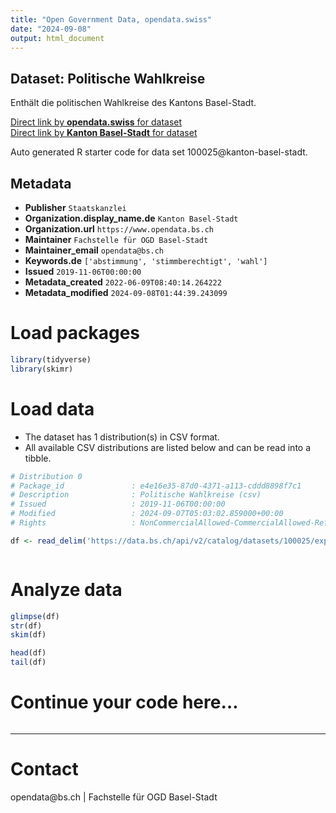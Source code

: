 ```yaml
---
title: "Open Government Data, opendata.swiss"
date: "2024-09-08"
output: html_document
---
```


## Dataset: Politische Wahlkreise

Enthält die politischen Wahlkreise des Kantons Basel-Stadt.

[Direct link by **opendata.swiss** for dataset](https://opendata.swiss/de/dataset/politische-wahlkreise)<br>
[Direct link by **Kanton Basel-Stadt** for dataset](https://data.bs.ch/explore/dataset/100025/)

Auto generated R starter code for data set 100025@kanton-basel-stadt.

## Metadata

- **Publisher** `Staatskanzlei`
- **Organization.display_name.de** `Kanton Basel-Stadt`
- **Organization.url** `https://www.opendata.bs.ch`
- **Maintainer** `Fachstelle für OGD Basel-Stadt`
- **Maintainer_email** `opendata@bs.ch`
- **Keywords.de** `['abstimmung', 'stimmberechtigt', 'wahl']`
- **Issued** `2019-11-06T00:00:00`
- **Metadata_created** `2022-06-09T08:40:14.264222`
- **Metadata_modified** `2024-09-08T01:44:39.243099`


# Load packages

```r

library(tidyverse)
library(skimr)

```

# Load data

-   The dataset has 1 distribution(s) in CSV format.
-   All available CSV distributions are listed below and can be read into a tibble.

```r

# Distribution 0
# Package_id               : e4e16e35-87d0-4371-a113-cddd8898f7c1
# Description              : Politische Wahlkreise (csv)
# Issued                   : 2019-11-06T00:00:00
# Modified                 : 2024-09-07T05:03:02.859000+00:00
# Rights                   : NonCommercialAllowed-CommercialAllowed-ReferenceRequired

df <- read_delim('https://data.bs.ch/api/v2/catalog/datasets/100025/exports/csv?use_labels=true')



```

# Analyze data

```r

glimpse(df)
str(df)
skim(df)

head(df)
tail(df)

```

# Continue your code here...

```r

```

------------------------------------------------------------------------

# Contact

opendata@bs.ch | Fachstelle für OGD Basel-Stadt

